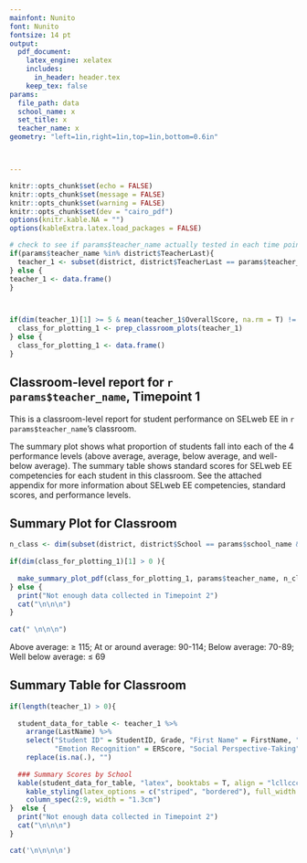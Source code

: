 ```yaml
---
mainfont: Nunito
font: Nunito
fontsize: 14 pt
output:
  pdf_document:
    latex_engine: xelatex
    includes:
      in_header: header.tex
    keep_tex: false
params: 
  file_path: data
  school_name: x
  set_title: x
  teacher_name: x
geometry: "left=1in,right=1in,top=1in,bottom=0.6in"



---
```


```r

knitr::opts_chunk$set(echo = FALSE)
knitr::opts_chunk$set(message = FALSE)
knitr::opts_chunk$set(warning = FALSE)
knitr::opts_chunk$set(dev = "cairo_pdf")
options(knitr.kable.NA = "")
options(kableExtra.latex.load_packages = FALSE)

```



```r

# check to see if params$teacher_name actually tested in each time point
if(params$teacher_name %in% district$TeacherLast){
  teacher_1 <- subset(district, district$TeacherLast == params$teacher_name) 
} else {
teacher_1 <- data.frame()
}



if(dim(teacher_1)[1] >= 5 & mean(teacher_1$OverallScore, na.rm = T) != "NaN") {
  class_for_plotting_1 <- prep_classroom_plots(teacher_1)
} else {
  class_for_plotting_1 <- data.frame()
}

```

##  Classroom-level report for `r  params$teacher_name`, Timepoint 1

This is a classroom-level report for student performance on SELweb EE in `r params$teacher_name`'s classroom. 

The summary plot shows what proportion of students fall into each of the 4 performance levels (above average, average, below average, and well-below average). The summary table shows standard scores for SELweb EE competencies for each student in this classroom. See the attached appendix for more information about SELweb EE competencies, standard scores, and performance levels. 


## Summary Plot for Classroom
```r

n_class <- dim(subset(district, district$School == params$school_name & district$TeacherLast == params$teacher_name))[1]
  
if(dim(class_for_plotting_1)[1] > 0 ){
  
  make_summary_plot_pdf(class_for_plotting_1, params$teacher_name, n_class)
} else {
  print("Not enough data collected in Timepoint 2")
  cat("\n\n\n")
}
 
cat(" \n\n\n")

```
Above average: $\geq$ 115; At or around average: 90-114; Below average: 70-89; Well below average: $\leq$ 69

## Summary Table for Classroom
```r

if(length(teacher_1) > 0){
  
  student_data_for_table <- teacher_1 %>% 
    arrange(LastName) %>% 
    select("Student ID" = StudentID, Grade, "First Name" = FirstName, "Last Name" = LastName, "Overall" = OverallScore,
           "Emotion Recognition" = ERScore, "Social Perspective-Taking" = SPTScore, "Social Problem-Solving" = SPSScore, "Self Control" = SCScore) %>% 
    replace(is.na(.), "")
  
  ### Summary Scores by School
  kable(student_data_for_table, "latex", booktabs = T, align = "lcllccccc", linesep = "") %>% 
    kable_styling(latex_options = c("striped", "bordered"), full_width = F) %>% 
    column_spec(2:9, width = "1.3cm") 
}  else {
  print("Not enough data collected in Timepoint 2")
  cat("\n\n\n")
}

cat('\n\n\n\n')

```

\includepdf[pages={-}]{report_appendix.pdf}
